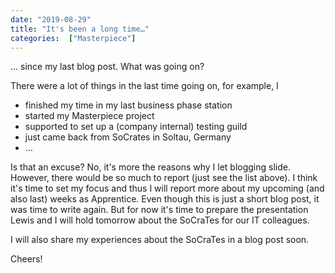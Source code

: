 ---
date: "2019-08-29"
title: "It's been a long time…"
categories:  ["Masterpiece"]
---

… since my last blog post. What was going on?

There were a lot of things in the last time going on, for example, I
- finished my time in my last business phase station
- started my Masterpiece project
- supported to set up a (company internal) testing guild
- just came back from SoCrates in Soltau, Germany
- …

Is that an excuse? No, it's more the reasons why I let blogging slide.
However, there would be so much to report (just see the list above).
I think it's time to set my focus and thus I will report more about my upcoming (and also last) weeks as Apprentice.
Even though this is just a short blog post, it was time to write again.
But for now it's time to prepare the presentation Lewis and I will hold tomorrow about the SoCraTes for our IT colleagues.

I will also share my experiences about the SoCraTes in a blog post soon.

Cheers!









